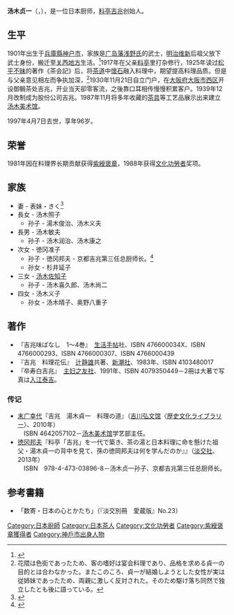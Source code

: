 '''汤木贞一'''（{{jpn|j=湯木 貞一|hg=ゆき ていいち|rm=Yuki Teiichi}}，{{bd|1901年|5月26日|1997年|4月7日}}），是一位日本厨师，[[料亭|料亭]][[吉兆|吉兆]]创始人。

==生平==
1901年出生于[[兵庫縣|兵庫縣]][[神户市|神户市]]，家族是[[广岛藩|广岛藩]][[浅野氏|浅野氏]]的武士，[[明治维新|明治维新]]后祖父放下武士身份，搬迁至[[关西地方|关西地方]]生活。<ref>{{Cite web |url=http://www.kitcho.com/tokyo/histry-page/1bu3syo.html |title=吉兆ヒストリー |access-date=2021-04-11 |archive-date=2015-12-26 |archive-url=https://web.archive.org/web/20151226062743/http://www.kitcho.com/tokyo/histry-page/1bu3syo.html |dead-url=no }}</ref>1917年在父亲[[料亭|料亭]]里打杂修行，1925年读过[[松平不昧|松平不昧]]的著作《茶会記》后，将[[茶道|茶道]]中[[懷石料理|懷石]]融入料理中，期望提高料理品质。但是与父亲意见相左而争执加深，<ref>花隈は色街であったため、客の嗜好は宴会料理であり、品格を求める貞一の目的とは合わなかった。またこのころ、貞一が結婚しようとした女性が実は従姉妹であったため、両親に激しく反対された。そのため駆け落ち同然で独立したとも後に語っている。</ref>1930年11月21日自立门户，在[[大阪府|大阪府]][[大阪市|大阪市]][[西區_(大阪市)|西区]]开设御鲷茶处吉兆，开业当天卻零客流，之後靠口耳相传慢慢积累客户。1939年12月改制成为股份公司吉兆。1987年11月将多年收藏的[[茶具|茶具]]等工艺品展示出来建立[[汤木美术馆|汤木美术馆]]。

1997年4月7日去世，享年96岁。

==荣誉==
1981年因在料理界长期贡献获得[[紫綬褒章|紫綬褒章]]，1988年获得[[文化功勞者|文化功勞者]]奖项。

==家族==
* 妻 - 表妹・きく<ref>{{Cite web |url=http://d.hatena.ne.jp/adlib/19970407 |title=吉兆系図 ～ 湯木家の人々 ～ |access-date=2021-04-11 |archive-date=2017-01-14 |archive-url=https://web.archive.org/web/20170114183953/http://d.hatena.ne.jp/adlib/19970407 |dead-url=yes }}</ref>
* 長女 - 汤木照子
**孙子 - 湯木俊治、汤木义夫
* 長男 - 汤木敏夫
**孙子 - 汤木润治、汤木康之
* 次女 - 徳冈准子
**孙子 - 徳冈邦夫 - 京都吉兆第三任总厨师长。<ref>{{Cite web |url=http://kyoto-kitcho.com/media/1999/zaikai-01.html |title=京都吉兆 - ゆかいな仲間 |access-date=2021-04-11 |archive-date=2016-10-20 |archive-url=https://web.archive.org/web/20161020172811/http://kyoto-kitcho.com/media/1999/zaikai-01.html |dead-url=no }}</ref>
**孙女 - 杉井延子
* 三女 - [[汤木佐知子|汤木佐知子]]
**孙子 - 汤木喜久郎、汤木尚二
* 四女 - 汤木义子
**孙女 - 汤木晴子、奥野八重子

==著作==
*『吉兆味ばなし　1～4巻』　[[生活手帖|生活手帖]]社、ISBN 476600034X、ISBN 4766000293、ISBN 4766000307、ISBN 4766000439
*『吉兆　料理花伝』　[[辻静雄|辻静雄]]共著、[[新潮社|新潮社]]、1983年、ISBN 4103480017
*『卒寿白吉兆』　[[主妇之友社|主妇之友社]]、1991年、ISBN 4079350449－2冊は大著で写真は[[入江泰吉|入江泰吉]]。

=== 传记 ===
*[[末广幸代|末广幸代]]『吉兆　湯木貞一　料理の道』（[[吉川弘文馆|吉川弘文馆]]〈[[歴史文化ライブラリー|歴史文化ライブラリー]]〉、2010年）<br>　ISBN 4642057102－[[汤木美术馆|汤木美术馆]]学艺部主任。
*[[徳冈邦夫|徳冈邦夫]]『料亭「吉兆」を一代で築き、茶の湯と日本料理に命を懸けた祖父・湯木貞一の背中を見て、孫の徳岡邦夫は何を学んだのか』』（[[淡交社|淡交社]]、2013年）<br>　ISBN　978-4-473-03896-8－汤木贞一孙子、京都吉兆第三任总厨师长。

==参考書籍==
*「数寄・日本の心とかたち」（『淡交別冊　愛蔵版』No.23）

{{DEFAULTSORT:Yuki Teiichi}}
[[Category:日本廚師|Category:日本廚師]]
[[Category:日本茶人|Category:日本茶人]]
[[Category:文化功勞者|Category:文化功勞者]]
[[Category:紫綬褒章獲得者|Category:紫綬褒章獲得者]]
[[Category:神戶市出身人物|Category:神戶市出身人物]]